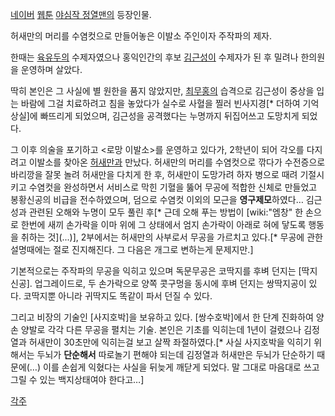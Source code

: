 [[네이버]] [[웹툰]] [[야심작 정열맨]]의 등장인물.

허새만의 머리를 수염컷으로 만들어놓은 이발소 주인이자 주작파의 제자. 

한때는 [[육유두]]의 수제자였으나 홍익인간의 후보 [[김근성]]이 수제자가 된 후 밀려나 한의원을 운영하며 살았다.

딱히 본인은 그 사실에 별 원한을 품지 않았지만, [[최무홍]]의 습격으로 김근성이 중상을 입는 바람에 그걸 치료하려고 침을 놓았다가 실수로 사혈을 찔러 빈사지경[* 더하여 기억상실]에 빠뜨리게 되었으며, 김근성을 공격했다는 누명까지 뒤집어쓰고 도망치게 되었다. 

그 이후 의술을 포기하고 <로망 이발소>를 운영하고 있다가, 2학년이 되어 각오를 다지려고 이발소를 찾아온 [[허새만]]과 만났다. 허새만의 머리를 수염컷으로 깎다가 수전증으로 바리깡을 잘못 놀려 허새만을 다치게 한 후, 허새만이 도망가려 하자 병으로 때려 기절시키고 수염컷을 완성하면서 서비스로 막힌 기혈을 뚫어 무공에 적합한 신체로 만들었고 봉황신공의 비급을 전수하였으며, 덤으로 수염컷 이외의 모근을 '''영구제모'''하였다… 김근성과 관련된 오해와 누명이 모두 풀린 후[* 근데 오해 푸는 방법이 [wiki:"엠창" 한 손으로 한번에 새끼 손가락을 이마 위에 그 상태에서 엄지 손가락이 아래로 혀에 닿도록 행동을 취하는 것](...)], 2부에서는 허새만의 사부로서 무공을 가르치고 있다.[* 무공에 관한 설명때에는 절로 진지해진다. 그 다음은 개그로 변하는게 문제지만.]

기본적으로는 주작파의 무공을 익히고 있으며 독문무공은 코딱지를 후벼 던지는 [딱지신공]. 업그레이드로, 두 손가락으로 양쪽 콧구멍을 동시에 후벼 던지는 쌍딱지공이 있다. 코딱지뿐 아니라 귀딱지도 똑같이 파서 던질 수 있다.

그리고 비장의 기술인 [사지호박]을 보유하고 있다. [쌍수호박]에서 한 단계 진화하여 양손 양발로 각각 다른 무공을 펼치는 기술. 본인은 기초를 익히는데 1년이 걸렸으나 김정열과 허새만이 30초만에 익히는걸 보고 살짝 좌절하였다.[* 사실 사지호박을 익히기 위해서는 두뇌가 '''단순해서''' 따로놀기 편해야 되는데 김정열과 허새만은 두뇌가 단순하기 때문에(…) 이를 손쉽게 익혔다는 사실을 뒤늦게 깨닫게 되었다. 말 그대로 마음대로 쓰고 그릴 수 있는 백지상태여야 한다고…]



[[각주]]
